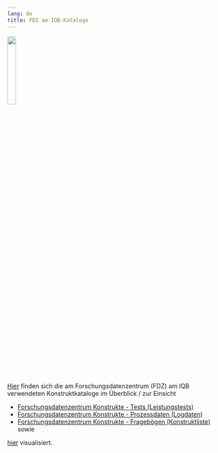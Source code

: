 ```yaml
---
lang: de
title: FDZ am IQB-Kataloge
---
```

![](Logo-FDZ.jpg){width=20%}

[Hier](https://skohub.io/iqb-vocabs/v87/heads/master/) finden sich die am Forschungsdatenzentrum (FDZ) am IQB verwendeten Konstruktkataloge im Überblick / zur Einsicht

   * [Forschungsdatenzentrum Konstrukte - Tests (Leistungstests)](https://skohub.io/iqb-vocabs/v87/heads/master/w3id.org/iqb/v87/ca/index.html)
   * [Forschungsdatenzentrum Konstrukte - Prozessdaten (Logdaten)](https://skohub.io/iqb-vocabs/v87/heads/master/w3id.org/iqb/v87/cp/index.html)
   * [Forschungsdatenzentrum Konstrukte - Fragebögen (Konstruktliste)](https://skohub.io/iqb-vocabs/v87/heads/master/w3id.org/iqb/v87/cq/index.html) sowie
   
[hier](https://www.iqb.hu-berlin.de/fdz/Daten/browser) visualisiert.